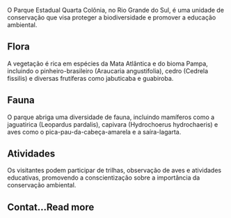 O Parque Estadual Quarta Colônia, no Rio Grande do Sul, é uma unidade de conservação que visa proteger a biodiversidade e promover a educação ambiental.

## Flora

A vegetação é rica em espécies da Mata Atlântica e do bioma Pampa, incluindo o pinheiro-brasileiro (Araucaria angustifolia), cedro (Cedrela fissilis) e diversas frutíferas como jabuticaba e guabiroba.

## Fauna

O parque abriga uma diversidade de fauna, incluindo mamíferos como a jaguatirica (Leopardus pardalis), capivara (Hydrochoerus hydrochaeris) e aves como o pica-pau-da-cabeça-amarela e a saíra-lagarta.

## Atividades

Os visitantes podem participar de trilhas, observação de aves e atividades educativas, promovendo a conscientização sobre a importância da conservação ambiental.

## Contat…Read more
